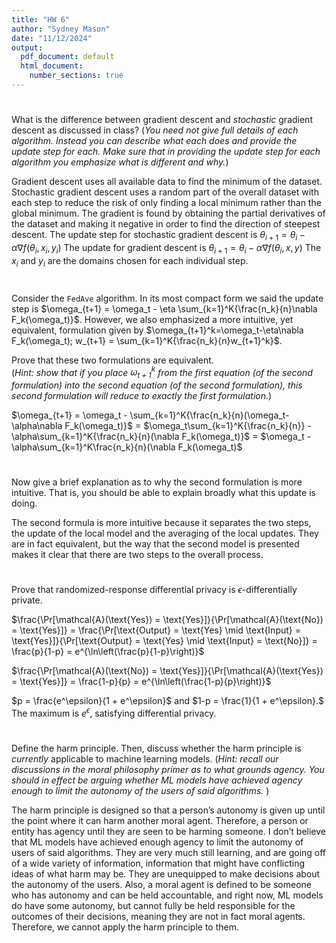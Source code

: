 ---
title: "HW 6"
author: "Sydney Mason"
date: "11/12/2024"
output:
  pdf_document: default
  html_document:
    number_sections: true
---

#
What is the difference between gradient descent and *stochastic* gradient descent as discussed in class?  (*You need not give full details of each algorithm.  Instead you can describe what each does and provide the update step for each.  Make sure that in providing the update step for each algorithm you emphasize what is different and why.*)

Gradient descent uses all available data to find the minimum of the dataset.  Stochastic gradient descent uses a random part of the overall dataset with each step to reduce the risk of only finding a local minimum rather than the global minimum.  The gradient is found by obtaining the partial derivatives of the dataset and making it negative in order to find the direction of steepest descent.  The update step for stochastic gradient descent is $\theta_{i+1} = \theta_i -\alpha \nabla f(\theta_i,x_i,y_i)$ The update for gradient descent is $\theta_{i+1} = \theta_i -\alpha \nabla f(\theta_i,x,y)$  The $x_i$ and $y_i$ are the domains chosen for each individual step.  

#
Consider the `FedAve` algorithm.  In its most compact form we said the update step is $\omega_{t+1} = \omega_t - \eta \sum_{k=1}^K{\frac{n_k}{n}\nabla F_k(\omega_t)}$.  However, we also emphasized a more intuitive, yet equivalent, formulation given by $\omega_{t+1}^k=\omega_t-\eta\nabla F_k(\omega_t); w_{t+1} = \sum_{k=1}^K{\frac{n_k}{n}w_{t+1}^k}$.  

Prove that these two formulations are equivalent.  
(*Hint: show that if you place $\omega_{t+1}^k$ from the first equation (of the second formulation) into the second equation (of the second formulation), this second formulation will reduce to exactly the first formulation.*) 

$\omega_{t+1} = \omega_t - \sum_{k=1}^K{\frac{n_k}{n}(\omega_t-\alpha\nabla F_k(\omega_t)}$ 
= $\omega_t\sum_{k=1}^K{\frac{n_k}{n}} -\alpha\sum_{k=1}^K{\frac{n_k}{n}(\nabla F_k(\omega_t)}$
= $\omega_t - \alpha\sum_{k=1}^K\frac{n_k}{n}(\nabla F_k(\omega_t)$

#
Now give a brief explanation as to why the second formulation is more intuitive.  That is, you should be able to explain broadly what this update is doing.  

The second formula is more intuitive because it separates the two steps, the update of the local model and the averaging of the local updates.  They are in fact equivalent, but the way that the second model is presented makes it clear that there are two steps to the overall process.

# 
Prove that randomized-response differential privacy is $\epsilon$-differentially private.  

$\frac{\Pr[\mathcal{A}(\text{Yes}) = \text{Yes}]}{\Pr[\mathcal{A}(\text{No}) = \text{Yes}]} = \frac{\Pr[\text{Output} = \text{Yes} \mid \text{Input} = \text{Yes}]}{\Pr[\text{Output} = \text{Yes} \mid \text{Input} = \text{No}]} = \frac{p}{1-p} = e^{\ln\left(\frac{p}{1-p}\right)}$

$\frac{\Pr[\mathcal{A}(\text{No}) = \text{Yes}]}{\Pr[\mathcal{A}(\text{Yes}) = \text{Yes}]} = \frac{1-p}{p} = e^{\ln\left(\frac{1-p}{p}\right)}$

$p = \frac{e^\epsilon}{1 + e^\epsilon}$ and $1-p = \frac{1}{1 + e^\epsilon}.$ The maximum is $e^\epsilon$, satisfying differential privacy.


# 
Define the harm principle.  Then, discuss whether the harm principle is *currently* applicable to machine learning models.  (*Hint: recall our discussions in the moral philosophy primer as to what grounds agency.  You should in effect be arguing whether ML models have achieved agency enough to limit the autonomy of the users of said algorithms.* )

The harm principle is designed so that a person's autonomy is given up until the point where it can harm another moral agent.  Therefore, a person or entity has agency until they are seen to be harming someone.  I don't believe that ML models have achieved enough agency to limit the autonomy of users of said algorithms.  They are very much still learning, and are going off of a wide variety of information, information that might have conflicting ideas of what harm may be.  They are unequipped to make decisions about the autonomy of the users.  Also, a moral agent is defined to be someone who has autonomy and can be held accountable, and right now, ML models do have some autonomy, but cannot fully be held responsible for the outcomes of their decisions, meaning they are not in fact moral agents.  Therefore, we cannot apply the harm principle to them.



